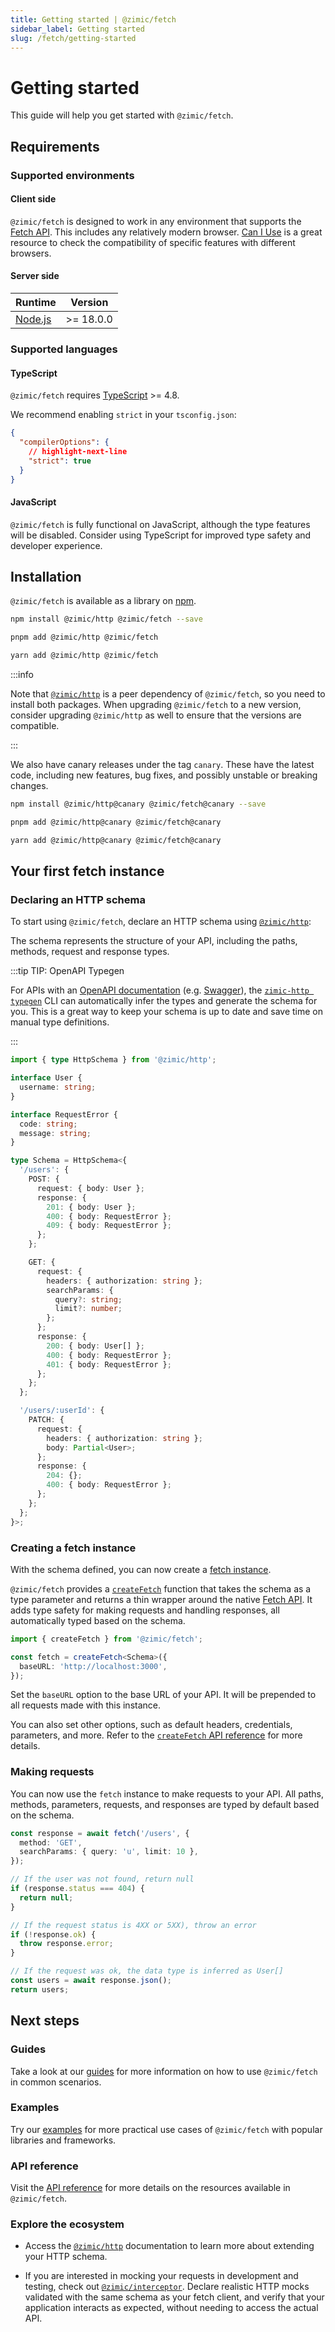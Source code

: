 ```yaml
---
title: Getting started | @zimic/fetch
sidebar_label: Getting started
slug: /fetch/getting-started
---
```



# Getting started

This guide will help you get started with `@zimic/fetch`.

## Requirements

### Supported environments

#### Client side

`@zimic/fetch` is designed to work in any environment that supports the
[Fetch API](https://developer.mozilla.org/docs/Web/API/Fetch_API). This includes any relatively modern browser.
[Can I Use](https://caniuse.com/?search=fetch) is a great resource to check the compatibility of specific features with
different browsers.

#### Server side

| Runtime                       | Version   |
| ----------------------------- | --------- |
| [Node.js](https://nodejs.org) | >= 18.0.0 |

### Supported languages

#### TypeScript

`@zimic/fetch` requires [TypeScript](https://www.typescriptlang.org) >= 4.8.

We recommend enabling `strict` in your `tsconfig.json`:

```json title='tsconfig.json'
{
  "compilerOptions": {
    // highlight-next-line
    "strict": true
  }
}
```

#### JavaScript

`@zimic/fetch` is fully functional on JavaScript, although the type features will be disabled. Consider using TypeScript
for improved type safety and developer experience.

## Installation

`@zimic/fetch` is available as a library on [npm](https://www.npmjs.com/package/@zimic/fetch).

<Tabs groupId="package-managers">
  <TabItem value="npm" label="npm">

```bash
npm install @zimic/http @zimic/fetch --save
```

  </TabItem>
  <TabItem value="pnpm" label="pnpm">

```bash
pnpm add @zimic/http @zimic/fetch
```

  </TabItem>
  <TabItem value="yarn" label="yarn">

```bash
yarn add @zimic/http @zimic/fetch
```

  </TabItem>
</Tabs>

:::info

Note that [`@zimic/http`](/docs/zimic-http/1-index.md) is a peer dependency of `@zimic/fetch`, so you need to install
both packages. When upgrading `@zimic/fetch` to a new version, consider upgrading `@zimic/http` as well to ensure that
the versions are compatible.

:::

We also have canary releases under the tag `canary`. These have the latest code, including new features, bug fixes, and
possibly unstable or breaking changes.

<Tabs groupId="package-managers">
  <TabItem value="npm" label="npm">

```bash
npm install @zimic/http@canary @zimic/fetch@canary --save
```

  </TabItem>
  <TabItem value="pnpm" label="pnpm">

```bash
pnpm add @zimic/http@canary @zimic/fetch@canary
```

  </TabItem>
  <TabItem value="yarn" label="yarn">

```bash
yarn add @zimic/http@canary @zimic/fetch@canary
```

  </TabItem>
</Tabs>

## Your first fetch instance

### Declaring an HTTP schema

To start using `@zimic/fetch`, declare an HTTP schema using [`@zimic/http`](/docs/zimic-http/guides/1-http-schemas.md):

The schema represents the structure of your API, including the paths, methods, request and response types.

:::tip TIP: <span>OpenAPI Typegen</span>

For APIs with an [OpenAPI documentation](https://www.openapis.org) (e.g. [Swagger](https://swagger.io)), the
[`zimic-http typegen`](/docs/zimic-http/guides/3-typegen.md) CLI can automatically infer the types and generate the
schema for you. This is a great way to keep your schema is up to date and save time on manual type definitions.

:::

```ts title='schema.ts' showLineNumbers
import { type HttpSchema } from '@zimic/http';

interface User {
  username: string;
}

interface RequestError {
  code: string;
  message: string;
}

type Schema = HttpSchema<{
  '/users': {
    POST: {
      request: { body: User };
      response: {
        201: { body: User };
        400: { body: RequestError };
        409: { body: RequestError };
      };
    };

    GET: {
      request: {
        headers: { authorization: string };
        searchParams: {
          query?: string;
          limit?: number;
        };
      };
      response: {
        200: { body: User[] };
        400: { body: RequestError };
        401: { body: RequestError };
      };
    };
  };

  '/users/:userId': {
    PATCH: {
      request: {
        headers: { authorization: string };
        body: Partial<User>;
      };
      response: {
        204: {};
        400: { body: RequestError };
      };
    };
  };
}>;
```

### Creating a fetch instance

With the schema defined, you can now create a [fetch instance](/docs/zimic-fetch/api/2-fetch.md).

`@zimic/fetch` provides a [`createFetch`](/docs/zimic-fetch/api/1-create-fetch.md) function that takes the schema as a
type parameter and returns a thin wrapper around the native
[Fetch API](https://developer.mozilla.org/docs/Web/API/Fetch_API). It adds type safety for making requests and handling
responses, all automatically typed based on the schema.

```ts showLineNumbers
import { createFetch } from '@zimic/fetch';

const fetch = createFetch<Schema>({
  baseURL: 'http://localhost:3000',
});
```

Set the `baseURL` option to the base URL of your API. It will be prepended to all requests made with this instance.

You can also set other options, such as default headers, credentials, parameters, and more. Refer to the
[`createFetch` API reference](/docs/zimic-fetch/api/1-create-fetch.md) for more details.

### Making requests

You can now use the `fetch` instance to make requests to your API. All paths, methods, parameters, requests, and
responses are typed by default based on the schema.

```ts showLineNumbers
const response = await fetch('/users', {
  method: 'GET',
  searchParams: { query: 'u', limit: 10 },
});

// If the user was not found, return null
if (response.status === 404) {
  return null;
}

// If the request status is 4XX or 5XX), throw an error
if (!response.ok) {
  throw response.error;
}

// If the request was ok, the data type is inferred as User[]
const users = await response.json();
return users;
```

## Next steps

### Guides

Take a look at our [guides](/docs/fetch/guides) for more information on how to use `@zimic/fetch` in common scenarios.

### Examples

Try our [examples](/docs/zimic/2-examples/index.md) for more practical use cases of `@zimic/fetch` with popular
libraries and frameworks.

### API reference

Visit the [API reference](/docs/fetch/api) for more details on the resources available in `@zimic/fetch`.

### Explore the ecosystem

- Access the [`@zimic/http`](/docs/zimic-http/1-index.md) documentation to learn more about extending your HTTP schema.

- If you are interested in mocking your requests in development and testing, check out
  [`@zimic/interceptor`](/docs/zimic-interceptor/1-index.md). Declare realistic HTTP mocks validated with the same
  schema as your fetch client, and verify that your application interacts as expected, without needing to access the
  actual API.
